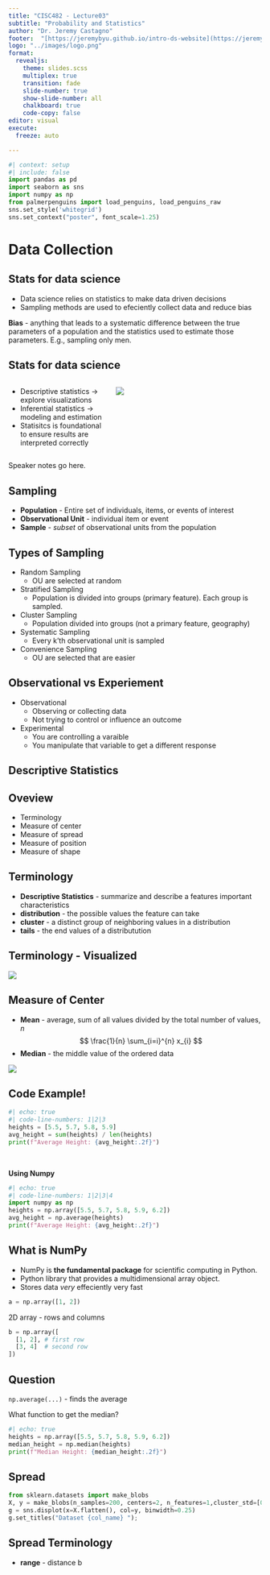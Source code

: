 ```yaml
---
title: "CISC482 - Lecture03"
subtitle: "Probability and Statistics"
author: "Dr. Jeremy Castagno"
footer:  "[https://jeremybyu.github.io/intro-ds-website](https://jeremybyu.github.io/intro-ds-website/)"
logo: "../images/logo.png"
format: 
  revealjs: 
    theme: slides.scss
    multiplex: true
    transition: fade
    slide-number: true
    show-slide-number: all 
    chalkboard: true
    code-copy: false
editor: visual
execute:
  freeze: auto

---
```



```python
#| context: setup
#| include: false
import pandas as pd
import seaborn as sns 
import numpy as np
from palmerpenguins import load_penguins, load_penguins_raw
sns.set_style('whitegrid')
sns.set_context("poster", font_scale=1.25)
```

# Data Collection

## Stats for data science

- Data science relies on statistics to make data driven decisions
- Sampling methods are used to efeciently collect data and reduce bias

::: {.callout-note .smaller}
**Bias** - anything that leads to a systematic difference between the true parameters of a population and the statistics used to estimate those parameters.  E.g., sampling only men.
:::

## Stats for data science

:::: {.columns}

::: {.smaller .column width="40%"}
- Descriptive statistics -> explore visualizations
- Inferential statistics -> modeling and estimation
- Statisitcs is foundational to ensure results are interpreted correctly
:::

::: {.column width="60%"}
![](./lec3_images/stats_intro.png)
:::

::::

::: {.notes}
Speaker notes go here.
:::

## Sampling

- **Population** - Entire set of individuals, items, or events of interest
- **Observational Unit** - individual item or event
- **Sample** - *subset* of observational units from the population

## Types of Sampling

::: incremental
- Random Sampling
  - OU are selected at random
- Stratified Sampling
  - Population is divided into groups (primary feature). Each group is sampled.
- Cluster Sampling
  - Population divided into groups (not a primary feature, geography)
- Systematic Sampling
  - Every k'th observational unit is sampled
- Convenience Sampling
  - OU are selected that are easier   
:::

## Observational vs Experiement

- Observational
  - Observing or collecting data
  - Not trying to control or influence an outcome
- Experimental
  - You are controlling a varaible
  - You manipulate that variable to get a different response


## Descriptive Statistics

## Oveview

- Terminology
- Measure of center
- Measure of spread
- Measure of position
- Measure of shape

## Terminology

- **Descriptive Statistics** - summarize and describe a features important characteristics
- **distribution** - the possible values the feature can take
- **cluster** - a distinct group of neighboring values in a distribution
- **tails** - the end values of a distributution

## Terminology - Visualized

![](./lec3_images/descriptive_stats.png){fig-align="center"}

## Measure of Center

- **Mean** - average, sum of all values divided by the total number of values, *n*
$$
\frac{1}{n} \sum_{i=i}^{n} x_{i} 
$$
- **Median** - the middle value of the ordered data

![](./lec3_images/median_mean.png){fig-align="center"}

## Code Example!

```python
#| echo: true
#| code-line-numbers: 1|2|3
heights = [5.5, 5.7, 5.8, 5.9]
avg_height = sum(heights) / len(heights)
print(f"Average Height: {avg_height:.2f}")
```

<br>

::: fragment
**Using Numpy** 
```python
#| echo: true
#| code-line-numbers: 1|2|3|4
import numpy as np
heights = np.array([5.5, 5.7, 5.8, 5.9, 6.2])
avg_height = np.average(heights)
print(f"Average Height: {avg_height:.2f}")
```
:::

## What is NumPy

- NumPy is **the fundamental package** for scientific computing in Python. 
- Python library that provides a multidimensional array object. 
- Stores data *very* effeciently \rightarrow very fast

::: fragment
```python
a = np.array([1, 2])
```
:::
  
::: fragment
2D array - rows and columns
```python
b = np.array([
  [1, 2], # first row
  [3, 4]  # second row
])
```
:::

## Question

`np.average(...)` - finds the average

::: callout-tip
What function to get the median?
:::

:::fragment
```python
#| echo: true
heights = np.array([5.5, 5.7, 5.8, 5.9, 6.2])
median_height = np.median(heights)
print(f"Median Height: {median_height:.2f}")
```
:::

## Spread

```python
from sklearn.datasets import make_blobs
X, y = make_blobs(n_samples=200, centers=2, n_features=1,cluster_std=[0.5, 2], random_state=0)
g = sns.displot(x=X.flatten(), col=y, binwidth=0.25)
g.set_titles("Dataset {col_name} ");
```


## Spread Terminology

- **range** - distance b




